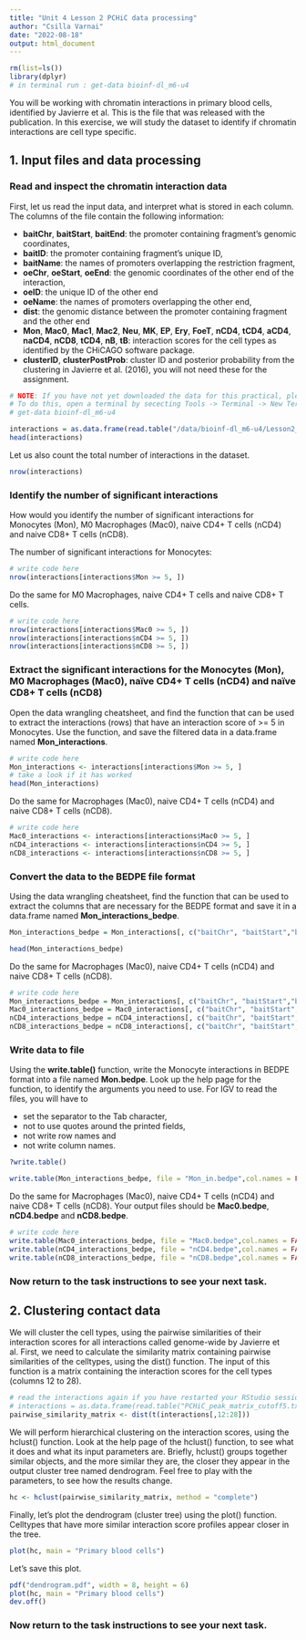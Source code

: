 ```yaml
---
title: "Unit 4 Lesson 2 PCHiC data processing"
author: "Csilla Varnai"
date: "2022-08-18"
output: html_document
---
```


```r
rm(list=ls())
library(dplyr)
# in terminal run : get-data bioinf-dl_m6-u4
```

You will be working with chromatin interactions in primary blood cells, identified by Javierre et al. This is the file that was released with the publication. In this exercise, we will study the dataset to identify if chromatin interactions are cell type specific.

## 1. Input files and data processing

### Read and inspect the chromatin interaction data

First, let us read the input data, and interpret what is stored in each column. The columns of the file contain the following information:

-   **baitChr**, **baitStart**, **baitEnd**: the promoter containing fragment's genomic coordinates,
-   **baitID**: the promoter containing fragment's unique ID,
-   **baitName**: the names of promoters overlapping the restriction fragment,
-   **oeChr**, **oeStart**, **oeEnd**: the genomic coordinates of the other end of the interaction,
-   **oeID**: the unique ID of the other end
-   **oeName**: the names of promoters overlapping the other end,
-   **dist**: the genomic distance between the promoter containing fragment and the other end
-   **Mon**, **Mac0**, **Mac1**, **Mac2**, **Neu**, **MK**, **EP**, **Ery**, **FoeT**, **nCD4**, **tCD4**, **aCD4**, **naCD4**, **nCD8**, **tCD4**, **nB**, **tB**: interaction scores for the cell types as identified by the CHiCAGO software package.
-   **clusterID**, **clusterPostProb**: cluster ID and posterior probability from the clustering in Javierre et al. (2016), you will not need these for the assignment.

```r
# NOTE: If you have not yet downloaded the data for this practical, please do so now. 
# To do this, open a terminal by sececting Tools -> Terminal -> New Terminal from the menu above, and run the line:
# get-data bioinf-dl_m6-u4

interactions = as.data.frame(read.table("/data/bioinf-dl_m6-u4/Lesson2_PCHiC_data/PCHiC_peak_matrix_cutoff5.txt", header = TRUE))
head(interactions)
```

Let us also count the total number of interactions in the dataset.

```r
nrow(interactions)
```

### Identify the number of significant interactions

How would you identify the number of significant interactions for Monocytes (Mon), M0 Macrophages (Mac0), naive CD4+ T cells (nCD4) and naive CD8+ T cells (nCD8).

The number of significant interactions for Monocytes:

```r
# write code here
nrow(interactions[interactions$Mon >= 5, ])
```

Do the same for M0 Macrophages, naive CD4+ T cells and naive CD8+ T cells.

```r
# write code here
nrow(interactions[interactions$Mac0 >= 5, ])
nrow(interactions[interactions$nCD4 >= 5, ])
nrow(interactions[interactions$nCD8 >= 5, ])
```

### Extract the significant interactions for the Monocytes (Mon), M0 Macrophages (Mac0), naïve CD4+ T cells (nCD4) and naïve CD8+ T cells (nCD8)

Open the data wrangling cheatsheet, and find the function that can be used to extract the interactions (rows) that have an interaction score of \>= 5 in Monocytes. Use the function, and save the filtered data in a data.frame named **Mon_interactions**.

```r
# write code here
Mon_interactions <- interactions[interactions$Mon >= 5, ]
# take a look if it has worked
head(Mon_interactions)
```

Do the same for Macrophages (Mac0), naive CD4+ T cells (nCD4) and naive CD8+ T cells (nCD8).

```r
# write code here
Mac0_interactions <- interactions[interactions$Mac0 >= 5, ]
nCD4_interactions <- interactions[interactions$nCD4 >= 5, ]
nCD8_interactions <- interactions[interactions$nCD8 >= 5, ]
```

### Convert the data to the BEDPE file format

Using the data wrangling cheatsheet, find the function that can be used to extract the columns that are necessary for the BEDPE format and save it in a data.frame named **Mon_interactions_bedpe**.

```r
Mon_interactions_bedpe = Mon_interactions[, c("baitChr", "baitStart","baitEnd","oeChr","oeStart","oeEnd","baitName","Mon","oeName")]

head(Mon_interactions_bedpe)

```

Do the same for Macrophages (Mac0), naive CD4+ T cells (nCD4) and naive CD8+ T cells (nCD8).

```r
# write code here
Mon_interactions_bedpe = Mon_interactions[, c("baitChr", "baitStart","baitEnd","oeChr","oeStart","oeEnd","baitID","Mon")]
Mac0_interactions_bedpe = Mac0_interactions[, c("baitChr", "baitStart","baitEnd","oeChr","oeStart","oeEnd","baitID","Mac0")]
nCD4_interactions_bedpe = nCD4_interactions[, c("baitChr", "baitStart","baitEnd","oeChr","oeStart","oeEnd","baitID","nCD4")]
nCD8_interactions_bedpe = nCD8_interactions[, c("baitChr", "baitStart","baitEnd","oeChr","oeStart","oeEnd","baitID","nCD8")]
```

### Write data to file

Using the **write.table()** function, write the Monocyte interactions in BEDPE format into a file named **Mon.bedpe**. Look up the help page for the function, to identify the arguments you need to use. For IGV to read the files, you will have to

-   set the separator to the Tab character,
-   not to use quotes around the printed fields,
-   not write row names and
-   not write column names.

```r
?write.table()
```

```r
write.table(Mon_interactions_bedpe, file = "Mon_in.bedpe",col.names = FALSE, sep = "\t", row.names = FALSE, quote = FALSE)
```

Do the same for Macrophages (Mac0), naive CD4+ T cells (nCD4) and naive CD8+ T cells (nCD8). Your output files should be **Mac0.bedpe**, **nCD4.bedpe** and **nCD8.bedpe**.

```r
# write code here
write.table(Mac0_interactions_bedpe, file = "Mac0.bedpe",col.names = FALSE, sep = "\t", row.names = FALSE, quote = FALSE)
write.table(nCD4_interactions_bedpe, file = "nCD4.bedpe",col.names = FALSE, sep = "\t", row.names = FALSE, quote = FALSE)
write.table(nCD8_interactions_bedpe, file = "nCD8.bedpe",col.names = FALSE, sep = "\t", row.names = FALSE, quote = FALSE)
```

### Now return to the task instructions to see your next task.

## 2. Clustering contact data

We will cluster the cell types, using the pairwise similarities of their interaction scores for all interactions called genome-wide by Javierre et al. First, we need to calculate the similarity matrix containing pairwise similarities of the celltypes, using the dist() function. The input of this function is a matrix containing the interaction scores for the cell types (columns 12 to 28).

```r
# read the interactions again if you have restarted your RStudio session.
# interactions = as.data.frame(read.table("PCHiC_peak_matrix_cutoff5.txt", header = TRUE))
pairwise_similarity_matrix <- dist(t(interactions[,12:28]))
```

We will perform hierarchical clustering on the interaction scores, using the hclust() function. Look at the help page of the hclust() function, to see what it does and what its input parameters are. Briefly, hclust() groups together similar objects, and the more similar they are, the closer they appear in the output cluster tree named dendrogram. Feel free to play with the parameters, to see how the results change.

```r
hc <- hclust(pairwise_similarity_matrix, method = "complete")
```

Finally, let's plot the dendrogram (cluster tree) using the plot() function. Celltypes that have more similar interaction score profiles appear closer in the tree.

```r
plot(hc, main = "Primary blood cells")
```

Let's save this plot.

```r
pdf("dendrogram.pdf", width = 8, height = 6)
plot(hc, main = "Primary blood cells")
dev.off()
```

### Now return to the task instructions to see your next task.
